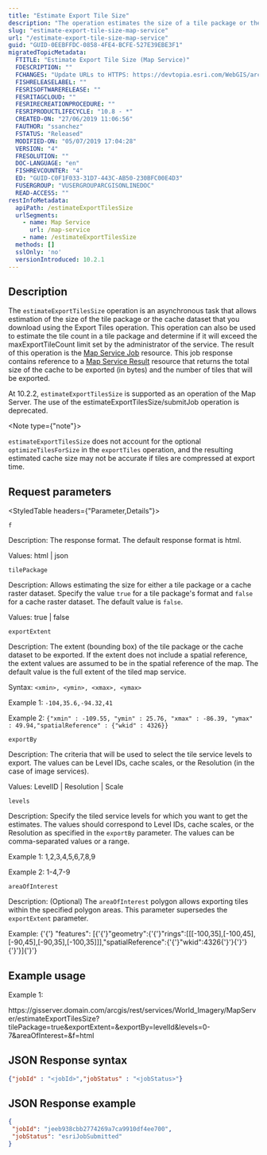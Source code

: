 ```yaml
---
title: "Estimate Export Tile Size"
description: "The operation estimates the size of a tile package or the cache data set that you download using the Export Tiles operation."
slug: "estimate-export-tile-size-map-service"
url: "/estimate-export-tile-size-map-service"
guid: "GUID-0EEBFFDC-0858-4FE4-BCFE-527E39EBE3F1"
migratedTopicMetadata:
  FTITLE: "Estimate Export Tile Size (Map Service)"
  FDESCRIPTION: ""
  FCHANGES: "Update URLs to HTTPS: https://devtopia.esri.com/WebGIS/arcgis-rest-api-documentation/issues/181"
  FISHRELEASELABEL: ""
  FESRISOFTWARERELEASE: ""
  FESRITAGCLOUD: ""
  FESRIRECREATIONPROCEDURE: ""
  FESRIPRODUCTLIFECYCLE: "10.8 - *"
  CREATED-ON: "27/06/2019 11:06:56"
  FAUTHOR: "ssanchez"
  FSTATUS: "Released"
  MODIFIED-ON: "05/07/2019 17:04:28"
  VERSION: "4"
  FRESOLUTION: ""
  DOC-LANGUAGE: "en"
  FISHREVCOUNTER: "4"
  ED: "GUID-C0F1F033-31D7-443C-AB50-230BFC00E4D3"
  FUSERGROUP: "VUSERGROUPARCGISONLINEDOC"
  READ-ACCESS: ""
restInfoMetadata:
  apiPath: /estimateExportTilesSize
  urlSegments:
    - name: Map Service
      url: /map-service
    - name: /estimateExportTilesSize
  methods: []
  sslOnly: 'no'
  versionIntroduced: 10.2.1
---
```


## Description

The `estimateExportTilesSize` operation is an asynchronous task that allows estimation of the size of the tile package or the cache dataset that you download using the Export Tiles operation. This operation can also be used to estimate the tile count in a tile package and determine if it will exceed the maxExportTileCount limit set by the administrator of the service. The result of this operation is the [Map Service Job](/map-service-job) resource. This job response contains reference to a [Map Service Result](/map-service-result) resource that returns the total size of the cache to be exported (in bytes) and the number of tiles that will be exported. 

At 10.2.2, `estimateExportTilesSize` is supported as an operation of the Map Server. The use of the estimateExportTilesSize/submitJob operation is deprecated.

<Note type={"note"}>

`estimateExportTilesSize` does not account for the optional `optimizeTilesForSize` in the `exportTiles` operation, and the resulting estimated cache size may not be accurate if tiles are compressed at export time.

</Note>

##  Request parameters 

<StyledTable headers={"Parameter,Details"}>

<StyledTableRow>

<StyledTableCell cellStyle="markdown">

`f` 

</StyledTableCell>

<StyledTableCell cellStyle="markdown">

Description: The response format. The default response format is html.

Values: html | json

</StyledTableCell>

</StyledTableRow>

<StyledTableRow>

<StyledTableCell cellStyle="markdown">

`tilePackage` 

</StyledTableCell>

<StyledTableCell cellStyle="markdown">

Description: Allows estimating the size for either a tile package or a cache raster dataset. Specify the value `true` for a tile package's format and `false` for a cache raster dataset. The default value is `false`.

Values: true | false

</StyledTableCell>

</StyledTableRow>

<StyledTableRow>

<StyledTableCell cellStyle="markdown">

`exportExtent` 

</StyledTableCell>

<StyledTableCell cellStyle="markdown">

Description: The extent (bounding box) of the tile package or the cache dataset to be exported. If the extent does not include a spatial reference, the extent values are assumed to be in the spatial reference of the map. The default value is the full extent of the tiled map service.

Syntax: `<xmin>, <ymin>, <xmax>, <ymax>` 

Example 1: `-104,35.6,-94.32,41` 

Example 2: `{"xmin" : -109.55, "ymin" : 25.76, "xmax" : -86.39, "ymax" : 49.94,"spatialReference" : {"wkid" : 4326}}` 

</StyledTableCell>

</StyledTableRow>

<StyledTableRow>

<StyledTableCell cellStyle="markdown">

`exportBy` 

</StyledTableCell>

<StyledTableCell cellStyle="markdown">

Description: The criteria that will be used to select the tile service levels to export. The values can be Level IDs, cache scales, or the Resolution (in the case of image services).

Values: LevelID | Resolution | Scale

</StyledTableCell>

</StyledTableRow>

<StyledTableRow>

<StyledTableCell cellStyle="markdown">

`levels` 

</StyledTableCell>

<StyledTableCell cellStyle="markdown">

Description: Specify the tiled service levels for which you want to get the estimates. The values should correspond to Level IDs, cache scales, or the Resolution as specified in the `exportBy`  parameter. The values can be comma-separated values or a range.

Example 1: 1,2,3,4,5,6,7,8,9

Example 2: 1-4,7-9

</StyledTableCell>

</StyledTableRow>

<StyledTableRow>

<StyledTableCell cellStyle="markdown">

`areaOfInterest` 

</StyledTableCell>

<StyledTableCell cellStyle="markdown">

Description: (Optional) The `areaOfInterest`  polygon allows exporting tiles within the specified polygon areas. This parameter supersedes the `exportExtent`  parameter.

Example: {'{'} "features": \[{'{'}"geometry":{'{'}"rings":\[\[\[-100,35],\[-100,45],\[-90,45],\[-90,35],\[-100,35]]],"spatialReference":{'{'}"wkid":4326{'}'}{'}'}{'}'}]{'}'}

</StyledTableCell>

</StyledTableRow>

</StyledTable>

## Example usage

Example 1:

https&#x3A;//gisserver.domain.com/arcgis/rest/services/World_Imagery/MapServer/estimateExportTilesSize?tilePackage=true&exportExtent=&exportBy=levelId&levels=0-7&areaOfInterest=&f=html

## JSON Response syntax

```json
{"jobId" : "<jobId>","jobStatus" : "<jobStatus>"}
```

 

## JSON Response example

```json
{
 "jobId": "jeeb938cbb2774269a7ca9910df4ee700",
 "jobStatus": "esriJobSubmitted"
}
```

 
